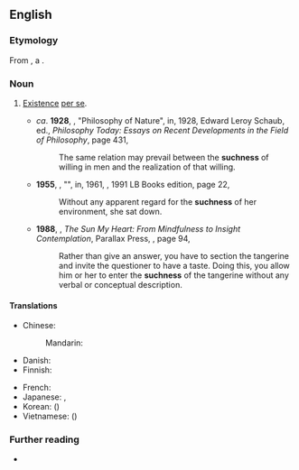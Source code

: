 ==English==

===Etymology===
From {{affix|en|such|-ness}}, a {{calque|en|sa|तथाता|nocap=1}}.

===Noun===
{{en-noun|-|es}}

# {{lb|en|philosophy|chiefly|_|Buddhism}} [[existence|Existence]] [[per se]].
#: {{syn|en|tathata|thusness}}
#* ''ca''. '''1928''', {{w|Hans Driesch}}, "Philosophy of Nature", in, 1928, Edward Leroy Schaub, ed., ''Philosophy Today: Essays on Recent Developments in the Field of Philosophy'', page 431,
#*: The same relation may prevail between the '''suchness''' of willing in men and the realization of that willing.
#* '''1955''', {{w|J. D. Salinger}}, "{{w|Franny}}", in, 1961, ''{{w|Franny and Zooey}}'', 1991 LB Books edition, page 22,
#*: Without any apparent regard for the '''suchness''' of her environment, she sat down.
#* '''1988''', {{w|Thich Nhat Hanh}}, ''The Sun My Heart: From Mindfulness to Insight Contemplation'', Parallax Press, {{ISBN|0938077635}}, page 94,
#*: Rather than give an answer, you have to section the tangerine and invite the questioner to have a taste. Doing this, you allow him or her to enter the '''suchness''' of the tangerine without any verbal or conceptual description.

====Translations====
{{trans-top|existence per se}}
* Chinese:
*: Mandarin: {{t+|cmn|真如|tr=zhēnrú}}
* Danish: {{t-needed|da}}
* Finnish: {{t-needed|fi}}
{{trans-mid}}
* French: {{t|fr|talité|f}}
* Japanese: {{t|ja|真如|tr=しんにょ, shinnyo}}, {{t|ja|実性|tr=じっしょう, jisshō}}
* Korean: {{t|ko|진여}} ({{t|ko|眞如}})
* Vietnamese: {{t|vi|chân như}} ({{t|vi|真如}})
{{trans-bottom}}

===Further reading===
* {{pedia|tathātā}}